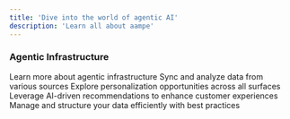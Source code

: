 ```yaml
---
title: 'Dive into the world of agentic AI'
description: 'Learn all about aampe'
---
```


### Agentic Infrastructure

<CardGroup cols={2}>
  <Card
    title="What is agentic infrastructure?"
    icon="bot"
    href="https://mintlify.com/docs/quickstart"
  >
    Learn more about agentic infrastructure
  </Card>
  <Card
    title="Integrations with Data Platforms"
    icon="database"
    href="https://mintlify.com/docs/development"
  >
    Sync and analyze data from various sources
  </Card>
  <Card
    title="Surfaces"
    icon="mobile"
    href="https://mintlify.com/docs/development"
  >
    Explore personalization opportunities across all surfaces
  </Card>
  <Card
    title="Recommender"
    icon="sliders"
    href="https://mintlify.com/docs/development"
  >
    Leverage AI-driven recommendations to enhance customer experiences
  </Card>  
  <Card
    title="Data Models"
    icon="gear"
    href="https://mintlify.com/docs/development"
  >
    Manage and structure your data efficiently with best practices
  </Card>  
</CardGroup>
